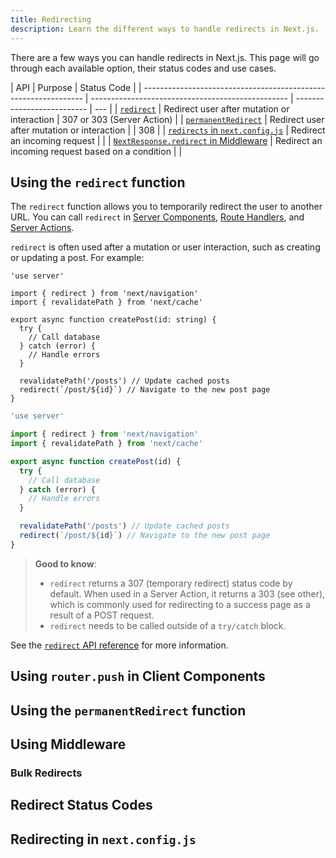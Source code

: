 ```yaml
---
title: Redirecting
description: Learn the different ways to handle redirects in Next.js.
---
```


There are a few ways you can handle redirects in Next.js. This page will go through each available option, their status codes and use cases.

| API                                                             | Purpose                                           | Status Code                |
| --------------------------------------------------------------- | ------------------------------------------------- | -------------------------- | --- |
| [`redirect`](#using-the-redirect-function)                      | Redirect user after mutation or interaction       | 307 or 303 (Server Action) |
| [`permanentRedirect`](#using-the-permanentredirect-function)    | Redirect user after mutation or interaction       |                            | 308 |
| [`redirects` in `next.config.js`](#redirecting-in-nextconfigjs) | Redirect an incoming request                      |                            |
| [`NextResponse.redirect` in Middleware](#using-middleware)      | Redirect an incoming request based on a condition |                            |

## Using the `redirect` function

The `redirect` function allows you to temporarily redirect the user to another URL. You can call `redirect` in [Server Components](/docs/app/building-your-application/rendering/server-components), [Route Handlers](/docs/app/building-your-application/routing/route-handlers), and [Server Actions](/docs/app/building-your-application/data-fetching/server-actions-and-mutations).

`redirect` is often used after a mutation or user interaction, such as creating or updating a post. For example:

```tsx filename="app/actions.tsx"
'use server'

import { redirect } from 'next/navigation'
import { revalidatePath } from 'next/cache'

export async function createPost(id: string) {
  try {
    // Call database
  } catch (error) {
    // Handle errors
  }

  revalidatePath('/posts') // Update cached posts
  redirect(`/post/${id}`) // Navigate to the new post page
}
```

```jsx filename="app/actions.js"
'use server'

import { redirect } from 'next/navigation'
import { revalidatePath } from 'next/cache'

export async function createPost(id) {
  try {
    // Call database
  } catch (error) {
    // Handle errors
  }

  revalidatePath('/posts') // Update cached posts
  redirect(`/post/${id}`) // Navigate to the new post page
}
```

> **Good to know**:
>
> - `redirect` returns a 307 (temporary redirect) status code by default. When used in a Server Action, it returns a 303 (see other), which is commonly used for redirecting to a success page as a result of a POST request.
> - `redirect` needs to be called outside of a `try/catch` block.

See the [`redirect` API reference](/docs/app/api-reference/functions/redirect) for more information.

## Using `router.push` in Client Components

## Using the `permanentRedirect` function

## Using Middleware

### Bulk Redirects

## Redirect Status Codes

## Redirecting in `next.config.js`
